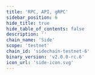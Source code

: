 ```yaml
---
title: 'RPC, API, gRPC'
sidebar_position: 6
hide_title: true
hide_table_of_contents: false
description: ''
chain_name: 'Side'
scope: 'testnet'
chain_id: 'sidechain-testnet-6'
binary_version: 'v2.0.0-rc.6'
icon_url: 'side-icon.svg'
---
```



<PageTitle
  iconUrl="img/side-icon.svg"
  title="Side Public Endpoints"
  chainId="sidechain-testnet-6"
  version="v2.0.0-rc.6"
/>

<Endpoints
  api="https://side-t-api.noders.services"
  rpc="https://side-t-rpc.noders.services"
  grpc="side-t-grpc.noders.services:443"
  jsonRpc=""
/>
